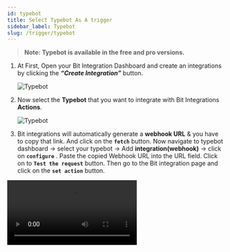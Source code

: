 ```yaml
---
id: typebot
title: Select Typebot As A trigger
sidebar_label: Typebot
slug: /trigger/typebot
---
```



> **Note: Typebot is available in the free and pro versions.**

1. At First, Open your Bit Integration Dashboard and create an integrations by clicking the **_“Create Integration”_** button.

   <Image src="trigger/_create-integrations" alt="Typebot" w="1020" h="350" />

2. Now select the **Typebot** that you want to integrate with Bit Integrations **Actions**.

   <Image src="trigger/typebot/select-trigger" alt="Typebot" w="1020" h="350" />

3.	Bit integrations will automatically generate a **webhook URL** & you have to copy that link. And click on the **`fetch`** button. Now navigate to typebot dashboard -> select your typebot -> Add **integration(webhook)** -> click on **`configure`** . Paste the copied Webhook URL into the URL field. Click on to **`Test the request`** button. Then go to the Bit integration page and click on the **`set action`** button.

   <Video src="typebot-fetch-data" alt="Typebot" w="1020" h="350" />



<br/>

:::info
  After completing these steps, the **Actions** list will appear, and select the action you want to integrate with your selected **Trigger**. Now you have to **authorize** the Action. To know more about authorization, Go to **Actions** from the left side menu and select the Action you want to integrate with your chosen trigger.
:::

<Feedback/>